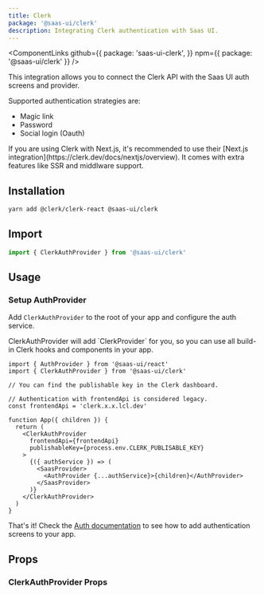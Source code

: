 ```yaml
---
title: Clerk
package: '@saas-ui/clerk'
description: Integrating Clerk authentication with Saas UI.
---
```


<ComponentLinks
  github={{
    package: 'saas-ui-clerk',
  }}
  npm={{ package: '@saas-ui/clerk' }}
/>

This integration allows you to connect the Clerk API with the Saas UI auth screens and provider.

Supported authentication strategies are:

- Magic link
- Password
- Social login (Oauth)

<Info>
  If you are using Clerk with Next.js, it's recommended to use their [Next.js
  integration](https://clerk.dev/docs/nextjs/overview). It comes with extra
  features like SSR and middlware support.
</Info>

## Installation

```bash
yarn add @clerk/clerk-react @saas-ui/clerk
```

## Import

```js
import { ClerkAuthProvider } from '@saas-ui/clerk'
```

## Usage

### Setup AuthProvider

Add `ClerkAuthProvider` to the root of your app and configure the auth service.

<Info>
  ClerkAuthProvider will add `ClerkProvider` for you, so you can use all
  build-in Clerk hooks and components in your app.
</Info>

```tsx
import { AuthProvider } from '@saas-ui/react'
import { ClerkAuthProvider } from '@saas-ui/clerk'

// You can find the publishable key in the Clerk dashboard.

// Authentication with frontendApi is considered legacy.
const frontendApi = 'clerk.x.x.lcl.dev'

function App({ children }) {
  return (
    <ClerkAuthProvider
      frontendApi={frontendApi}
      publishableKey={process.env.CLERK_PUBLISABLE_KEY}
    >
      {({ authService }) => (
        <SaasProvider>
          <AuthProvider {...authService}>{children}</AuthProvider>
        </SaasProvider>
      )}
    </ClerkAuthProvider>
  )
}
```

That's it! Check the [Auth documentation](/docs/components/authentication/auth) to see how to add authentication screens to your app.

## Props

### ClerkAuthProvider Props

<PropsTable of="ClerkAuthProvider" />

